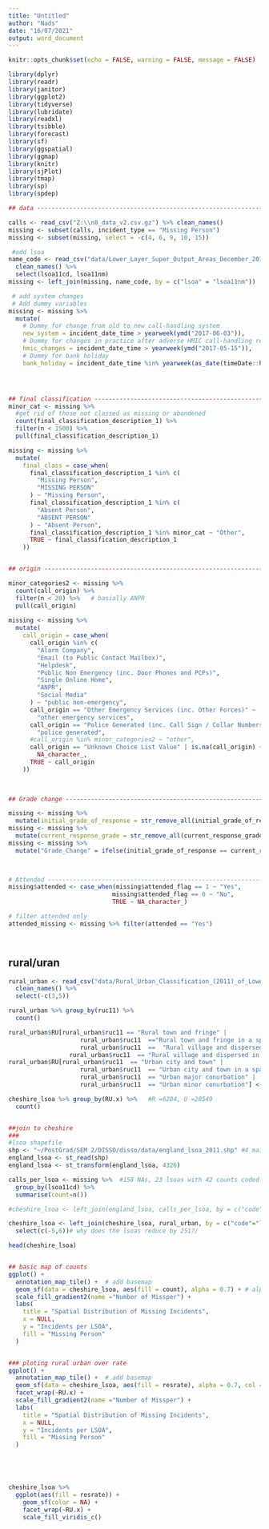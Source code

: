 ```yaml
---
title: "Untitled"
author: "Nads"
date: "16/07/2021"
output: word_document
---
```



```r
knitr::opts_chunk$set(echo = FALSE, warning = FALSE, message = FALSE)

library(dplyr)
library(readr)
library(janitor)
library(ggplot2)
library(tidyverse)
library(lubridate)
library(readxl)
library(tsibble)
library(forecast)
library(sf)
library(ggspatial)
library(ggmap)
library(knitr)
library(sjPlot)
library(tmap)
library(sp)
library(spdep)

## data ----------------------------------------------------------------------------------------------------

calls <- read_csv("Z:\\n8_data_v2.csv.gz") %>% clean_names()
missing <- subset(calls, incident_type == "Missing Person")
missing <- subset(missing, select = -c(4, 6, 9, 10, 15))

 #add lsoa 
name_code <- read_csv("data/Lower_Layer_Super_Output_Areas_December_2011_Names_and_Codes_in_England_and_Wales.csv") %>%
  clean_names() %>%
  select(lsoa11cd, lsoa11nm)
missing <- left_join(missing, name_code, by = c("lsoa" = "lsoa11nm"))

 # add system changes 
 # Add dummy variables
missing <- missing %>% 
  mutate(
    # Dummy for change from old to new call-handling system
    new_system = incident_date_time > yearweek(ymd("2017-06-03")),
    # Dummy for changes in practice after adverse HMIC call-handling report
    hmic_changes = incident_date_time > yearweek(ymd("2017-05-15")), 
    # Dummy for bank holiday 
    bank_holiday = incident_date_time %in% yearweek(as_date(timeDate::holidayLONDON(year = 2015:2020))))




## final classification -----------------------------------------------------------------------------------
minor_cat <- missing %>%  
  #get rid of those not classed as missing or abondened
  count(final_classification_description_1) %>% 
  filter(n < 1500) %>%
  pull(final_classification_description_1)

missing <- missing %>% 
  mutate(
    final_class = case_when(
      final_classification_description_1 %in% c(
        "Missing Person", 
        "MISSING PERSON"
      ) ~ "Missing Person",
      final_classification_description_1 %in% c(
        "Absent Person", 
        "ABSENT PERSON"
      ) ~ "Absent Person",
      final_classification_description_1 %in% minor_cat ~ "Other",
      TRUE ~ final_classification_description_1
    ))


## origin -------------------------------------------------------------------------

minor_categories2 <- missing %>% 
  count(call_origin) %>% 
  filter(n < 20) %>%   # basially ANPR
  pull(call_origin)
      
missing <- missing %>% 
  mutate(
    call_origin = case_when(
      call_origin %in% c(
        "Alarm Company", 
        "Email (to Public Contact Mailbox)",
        "Helpdesk",
        "Public Non Emergency (inc. Door Phones and PCPs)",
        "Single Online Home",
        "ANPR",
        "Social Media"
      ) ~ "public non-emergency",
      call_origin == "Other Emergency Services (inc. Other Forces)" ~
        "other emergency services",
      call_origin == "Police Generated (inc. Call Sign / Collar Numbers)" ~
        "police generated",
      #call_origin %in% minor_categories2 ~ "other",
      call_origin == "Unknown Choice List Value" | is.na(call_origin) ~ 
        NA_character_,
      TRUE ~ call_origin
    ))
      

  
## Grade change -------------------------------------------------------------

missing <- missing %>% 
  mutate(initial_grade_of_response = str_remove_all(initial_grade_of_response, "Grade"))
missing <- missing %>% 
  mutate(current_response_grade = str_remove_all(current_response_grade, "Grade"))
missing <- missing %>%
  mutate("Grade_Change" = ifelse(initial_grade_of_response == current_response_grade, "True", "False"))

  

# Attended -----------------------------------------------------------------
missing$attended <- case_when(missing$attended_flag == 1 ~ "Yes", 
                             missing$attended_flag == 0 ~ "No", 
                             TRUE ~ NA_character_)

# filter attended only 
attended_missing <- missing %>% filter(attended == "Yes")




```









## rural/uran 

```r

rural_urban <- read_csv("data/Rural_Urban_Classification_(2011)_of_Lower_Layer_Super_Output_Areas_in_England_and_Wales (1).csv") %>% 
  clean_names() %>%
  select(-c(3,5))

rural_urban %>% group_by(ruc11) %>%
  count()

rural_urban$RU[rural_urban$ruc11 == "Rural town and fringe" | 
                    rural_urban$ruc11  =="Rural town and fringe in a sparse setting" | 
                    rural_urban$ruc11  ==  "Rural village and dispersed" |
                 rural_urban$ruc11  == "Rural village and dispersed in a sparse setting"] <- "Rural"
rural_urban$RU[rural_urban$ruc11  == "Urban city and town" | 
                    rural_urban$ruc11  == "Urban city and town in a sparse setting" |
                    rural_urban$ruc11  == "Urban major conurbation" |
                    rural_urban$ruc11  == "Urban minor conurbation"] <- "Urban"

cheshire_lsoa %>% group_by(RU.x) %>%   #R =6204, U =28549
  count()


##join to cheshire 
###
#lsoa shapefile 
shp <- "~/PostGrad/SEM 2/DISSO/disso/data/england_lsoa_2011.shp" #4 main LAs in england
england_lsoa <- st_read(shp)
england_lsoa <- st_transform(england_lsoa, 4326)

calls_per_lsoa <- missing %>%  #158 NAs, 23 lsoas with 42 counts coded in wales
  group_by(lsoa11cd) %>%
  summarise(count=n())

#cheshire_lsoa <- left_join(england_lsoa, calls_per_lsoa, by = c("code"="lsoa11cd"))  # why does the lsoas reduce by 251?/

cheshire_lsoa <- left_join(cheshire_lsoa, rural_urban, by = c("code"="lsoa11cd")) %>%
  select(c(-5,6))# why does the lsoas reduce by 251?/

head(cheshire_lsoa)


## basic map of counts 
ggplot() + 
  annotation_map_tile() +  # add basemap
  geom_sf(data = cheshire_lsoa, aes(fill = count), alpha = 0.7) + # alpha sets the opacity
  scale_fill_gradient2(name ="Number of Missper") + 
  labs(
    title = "Spatial Distribution of Missing Incidents",
    x = NULL,
    y = "Incidents per LSOA",
    fill = "Missing Person"
  )


### ploting rural urban over rate
ggplot() + 
  annotation_map_tile() +  # add basemap
  geom_sf(data = cheshire_lsoa, aes(fill = resrate), alpha = 0.7, col = "red") + 
  facet_wrap(~RU.x) +
  scale_fill_gradient2(name ="Number of Missper") + 
  labs(
    title = "Spatial Distribution of Missing Incidents",
    x = NULL,
    y = "Incidents per LSOA",
    fill = "Missing Person"
  )





cheshire_lsoa %>% 
  ggplot(aes(fill = resrate)) +
    geom_sf(color = NA) +
    facet_wrap(~RU.x) +
    scale_fill_viridis_c()



```









